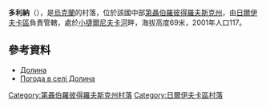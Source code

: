 {{coord|48|41|32|N|35|55|58|E|scale:30000_region:UA|display=title}}

'''多利納'''（{{lang-uk|Долина}}），是[[烏克蘭|烏克蘭]]的村落，位於該國中部[[第聶伯羅彼得羅夫斯克州|第聶伯羅彼得羅夫斯克州]]，由[[日爾伊夫卡區|日爾伊夫卡區]]負責管轄，處於[[小捷爾尼夫卡河|小捷爾尼夫卡河]]畔，海拔高度69米，2001年人口117。

==參考資料==
*[http://gska2.rada.gov.ua/pls/z7502/A005?rdat1=06.12.2007&rf7571=6830 Долина]{{dead link|date=2017年12月 |bot=InternetArchiveBot |fix-attempted=yes }}
* [http://weather.in.ua/ua/dnepropetrovskaja/7097 Погода в селі Долина]{{Wayback|url=http://weather.in.ua/ua/dnepropetrovskaja/7097 |date=20160305082047 }}

{{DEFAULTSORT:Долина}}
[[Category:第聶伯羅彼得羅夫斯克州村落|Category:第聶伯羅彼得羅夫斯克州村落]]
[[Category:日爾伊夫卡區村落|Category:日爾伊夫卡區村落]]


{{Dnipropetrovsk-geo-stub}}